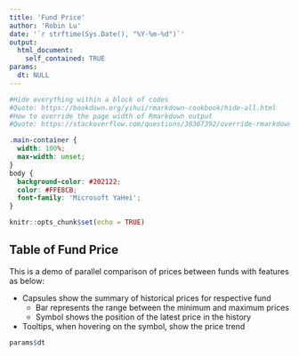 ---
title: 'Fund Price'
author: 'Robin Lu'
date: '`r strftime(Sys.Date(), "%Y-%m-%d")`'
output:
  html_document:
    self_contained: TRUE
params:
  dt: NULL
---
\textbf{ Quote: https://bookdown.org/yihui/rmarkdown-cookbook/html-css.html }
```{r references, include=FALSE}
#Hide everything within a block of codes
#Quote: https://bookdown.org/yihui/rmarkdown-cookbook/hide-all.html
#How to override the page width of Rmarkdown output
#Quote: https://stackoverflow.com/questions/38367392/override-rmarkdown-theme-in-order-to-change-html-page-width/38373846#38373846
```

```{css, echo=FALSE}
.main-container {
  width: 100%;
  max-width: unset;
}
body {
  background-color: #202122;
  color: #FFE8CB;
  font-family: 'Microsoft YaHei';
}
```

```{r setup, include=FALSE}
knitr::opts_chunk$set(echo = TRUE)
```

## Table of Fund Price

This is a demo of parallel comparison of prices between funds with features as below:

- Capsules show the summary of historical prices for respective fund
  - Bar represents the range between the minimum and maximum prices
  - Symbol shows the position of the latest price in the history
- Tooltips, when hovering on the symbol, show the price trend

```{r charts, echo=FALSE}
params$dt
```

